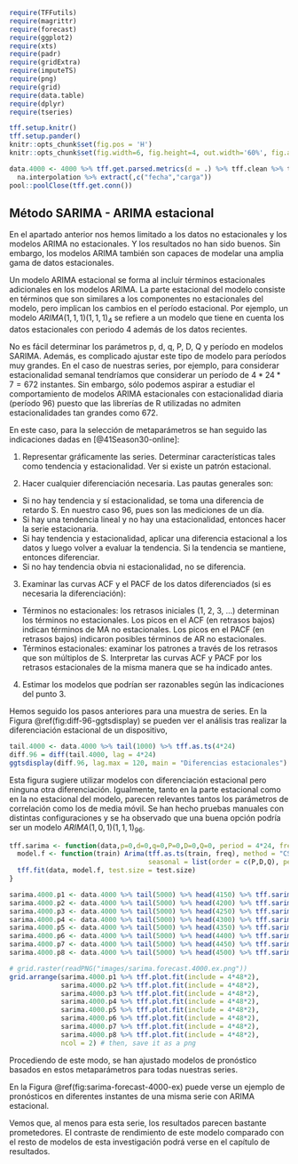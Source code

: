 
```r
require(TFFutils)
require(magrittr)
require(forecast)
require(ggplot2)
require(xts)
require(padr)
require(gridExtra)
require(imputeTS)
require(png)
require(grid)
require(data.table)
require(dplyr)
require(tseries)

tff.setup.knitr()
tff.setup.pander()
knitr::opts_chunk$set(fig.pos = 'H')
knitr::opts_chunk$set(fig.width=6, fig.height=4, out.width='60%', fig.align='center')

data.4000 <- 4000 %>% tff.get.parsed.metrics(d = .) %>% tff.clean %>% tff.pad %>% 
  na.interpolation %>% extract(,c("fecha","carga"))
pool::poolClose(tff.get.conn())
```


## Método SARIMA - ARIMA estacional

En el apartado anterior nos hemos limitado a los datos no estacionales y los modelos ARIMA no estacionales. Y los resultados no han sido buenos. Sin embargo, los modelos ARIMA también son capaces de modelar una amplia gama de datos estacionales.

Un modelo ARIMA estacional se forma al incluir términos estacionales adicionales en los modelos ARIMA. La parte estacional del modelo consiste en términos que son similares a los componentes no estacionales del modelo, pero implican los cambios en el período estacional. Por ejemplo, un modelo $ARIMA(1,1,1)(1,1,1)_4$  se refiere a un modelo que tiene en cuenta los datos estacionales con periodo 4 además de los datos recientes.

No es fácil determinar los parámetros p, d, q, P, D, Q y período en modelos SARIMA. Además, es complicado ajustar este tipo de modelo para períodos muy grandes. En el caso de nuestras series, por ejemplo, para considerar estacionalidad semanal tendríamos que considerar un período de $4*24*7 = 672$ instantes. Sin embargo, sólo podemos aspirar a estudiar el comportamiento de modelos ARIMA estacionales con estacionalidad diaria (período 96) puesto que las librerías de R utilizadas no admiten estacionalidades tan grandes como 672.

En este caso, para la selección de metaparámetros se han seguido las indicaciones dadas en [@41Season30-online]:

1. Representar gráficamente las series. Determinar características tales como tendencia y estacionalidad. Ver si existe un patrón estacional.

2. Hacer cualquier diferenciación necesaria. Las pautas generales son:
  * Si no hay tendencia y sí estacionalidad, se toma una diferencia de retardo S. En nuestro caso 96, pues son las mediciones de un día.
  * Si hay una tendencia lineal y no hay una estacionalidad, entonces hacer la serie estacionaria. 
  * Si hay tendencia y estacionalidad, aplicar una diferencia estacional a los datos y luego volver a evaluar la tendencia. Si la  tendencia se mantiene, entonces diferenciar. 
  * Si no hay tendencia obvia ni estacionalidad, no se diferencia.

3. Examinar las curvas ACF y el PACF de los datos diferenciados (si es necesaria la diferenciación):
  * Términos no estacionales: los retrasos iniciales (1, 2, 3, ...) determinan los términos no estacionales. Los picos en el ACF (en retrasos bajos) indican términos de MA no estacionales. Los picos en el PACF (en retrasos bajos) indicaron posibles términos de AR no estacionales.
  * Términos estacionales: examinar los patrones a través de los retrasos que son múltiplos de S. Interpretar las curvas ACF y PACF por los retrasos estacionales de la misma manera que se ha indicado antes.

4. Estimar los modelos que podrían ser razonables según las indicaciones del punto 3.

Hemos seguido los pasos anteriores para una muestra de series. En la Figura \@ref(fig:diff-96-ggtsdisplay) se pueden ver el análisis tras realizar la diferenciación estacional de un dispositivo,

```r
tail.4000 <- data.4000 %>% tail(1000) %>% tff.as.ts(4*24)
diff.96 = diff(tail.4000, lag = 4*24)
ggtsdisplay(diff.96, lag.max = 120, main = "Diferencias estacionales")
```

Esta figura sugiere utilizar modelos con diferenciación estacional pero ninguna otra diferenciación. Igualmente, tanto en la parte estacional como en la no estacional del modelo, parecen relevantes tantos los parámetros de correlación como los de media móvil. Se han hecho pruebas manuales con distintas configuraciones y se ha observado que una buena opción podría ser un modelo $ARIMA(1,0,1)(1,1,1)_{96}$. 


```r
tff.sarima <- function(data,p=0,d=0,q=0,P=0,D=0,Q=0, period = 4*24, freq = 4*24, test.size = 4*48){
  model.f <- function(train) Arima(tff.as.ts(train, freq), method = "CSS", order = c(p,d,q),
                                   seasonal = list(order = c(P,D,Q), period = period))
  tff.fit(data, model.f, test.size = test.size)
}

sarima.4000.p1 <- data.4000 %>% tail(5000) %>% head(4150) %>% tff.sarima(1,0,1, 1,1,1) 
sarima.4000.p2 <- data.4000 %>% tail(5000) %>% head(4200) %>% tff.sarima(1,0,1, 1,1,1) 
sarima.4000.p3 <- data.4000 %>% tail(5000) %>% head(4250) %>% tff.sarima(1,0,1, 1,1,1) 
sarima.4000.p4 <- data.4000 %>% tail(5000) %>% head(4300) %>% tff.sarima(1,0,1, 1,1,1) 
sarima.4000.p5 <- data.4000 %>% tail(5000) %>% head(4350) %>% tff.sarima(1,0,1, 1,1,1) 
sarima.4000.p6 <- data.4000 %>% tail(5000) %>% head(4400) %>% tff.sarima(1,0,1, 1,1,1) 
sarima.4000.p7 <- data.4000 %>% tail(5000) %>% head(4450) %>% tff.sarima(1,0,1, 1,1,1) 
sarima.4000.p8 <- data.4000 %>% tail(5000) %>% head(4500) %>% tff.sarima(1,0,1, 1,1,1) 
```


```r
# grid.raster(readPNG("images/sarima.forecast.4000.ex.png"))
grid.arrange(sarima.4000.p1 %>% tff.plot.fit(include = 4*48*2), 
             sarima.4000.p2 %>% tff.plot.fit(include = 4*48*2),
             sarima.4000.p3 %>% tff.plot.fit(include = 4*48*2), 
             sarima.4000.p4 %>% tff.plot.fit(include = 4*48*2),
             sarima.4000.p5 %>% tff.plot.fit(include = 4*48*2),
             sarima.4000.p6 %>% tff.plot.fit(include = 4*48*2),
             sarima.4000.p7 %>% tff.plot.fit(include = 4*48*2), 
             sarima.4000.p8 %>% tff.plot.fit(include = 4*48*2),
             ncol = 2) # then, save it as a png
```



Procediendo de este modo, se han ajustado modelos de pronóstico basados en estos metaparámetros para todas nuestras series.

En la Figura \@ref(fig:sarima-forecast-4000-ex) puede verse un ejemplo de pronósticos en diferentes instantes de una misma serie con ARIMA estacional.

Vemos que, al menos para esta serie, los resultados parecen bastante prometedores. El contraste de rendimiento de este modelo comparado con el resto de modelos de esta investigación podrá verse en el capítulo de resultados. 












